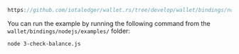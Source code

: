 ```js reference
https://github.com/iotaledger/wallet.rs/tree/develop/wallet/bindings/nodejs/examples/3-check-balance.js
```

You can run the example by running the following command from the `wallet/bindings/nodejs/examples/` folder:

```bash
node 3-check-balance.js
```
